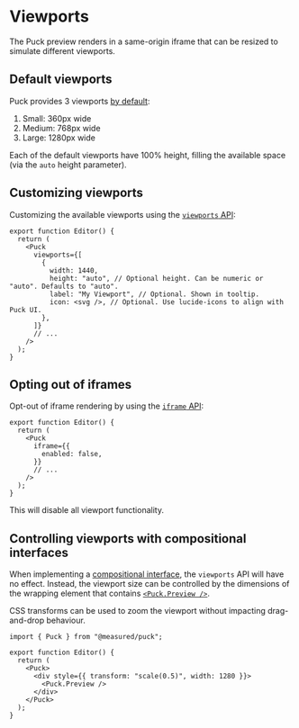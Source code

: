 # Viewports

The Puck preview renders in a same-origin iframe that can be resized to simulate different viewports.

## Default viewports

Puck provides 3 viewports [by default](/docs/api-reference/components/puck#default-viewports):

1. Small: 360px wide
2. Medium: 768px wide
3. Large: 1280px wide

Each of the default viewports have 100% height, filling the available space (via the `auto` height parameter).

## Customizing viewports

Customizing the available viewports using the [`viewports` API](/docs/api-reference/components/puck#viewports):

```tsx showLineNumbers copy
export function Editor() {
  return (
    <Puck
      viewports={[
        {
          width: 1440,
          height: "auto", // Optional height. Can be numeric or "auto". Defaults to "auto".
          label: "My Viewport", // Optional. Shown in tooltip.
          icon: <svg />, // Optional. Use lucide-icons to align with Puck UI.
        },
      ]}
      // ...
    />
  );
}
```

## Opting out of iframes

Opt-out of iframe rendering by using the [`iframe` API](/docs/api-reference/components/puck#iframe):

```tsx showLineNumbers copy
export function Editor() {
  return (
    <Puck
      iframe={{
        enabled: false,
      }}
      // ...
    />
  );
}
```

This will disable all viewport functionality.

## Controlling viewports with compositional interfaces

When implementing a [compositional interface](/docs/extending-puck/composition), the `viewports` API will have no effect. Instead, the viewport size can be controlled by the dimensions of the wrapping element that contains [`<Puck.Preview />`](/docs/api-reference/components/puck-preview).

CSS transforms can be used to zoom the viewport without impacting drag-and-drop behaviour.

```tsx showLineNumbers copy {6-8}
import { Puck } from "@measured/puck";

export function Editor() {
  return (
    <Puck>
      <div style={{ transform: "scale(0.5)", width: 1280 }}>
        <Puck.Preview />
      </div>
    </Puck>
  );
}
```
